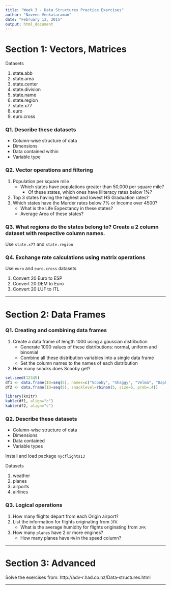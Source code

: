 ```yaml
---
title: "Week 3 - Data Structures Practice Exercises"
author: "Naveen Venkataraman"
date: "February 12, 2015"
output: html_document
---
```


# Section 1: Vectors, Matrices

Datasets

1. state.abb
2. state.area
3. state.center
4. state.division
5. state.name
6. state.region
7. state.x77
8. euro
9. euro.cross

### Q1. Describe these datasets

+ Column-wise structure of data
+ Dimensions
+ Data contained within
+ Variable type

### Q2. Vector operations and filtering

1. Population per square mile
    + Which states have populations greater than 50,000 per square mile?
        + Of these states, which ones have Illiteracy rates below 1%?
2. Top 3 states having the highest and lowest HS Graduation rates?
3. Which states have the Murder rates below 7% or Income over 4500?
    + What is the Life Expectancy in these states?
    + Average Area of these states?

### Q3. What regions do the states belong to? Create a 2 column dataset with respective column names.

Use ```state.x77``` and ```state.region```

### Q4. Exchange rate calculations using matrix operations

Use ```euro``` and ```euro.cross``` datasets

1. Convert 20 Euro to ESP
2. Convert 20 DEM to Euro
3. Convert 20 LUF to ITL

---

# Section 2: Data Frames

### Q1. Creating and combining data frames

1. Create a data frame of length 1000 using a gaussian distribution
    + Generate 1000 values of these distributions: normal, uniform and binomial
    + Combine all these distribution variables into a single data frame
    + Set the column names to the names of each distribution
2. How many snacks does Scooby get?


```r
set.seed(12345)
df1 <- data.frame(ID=seq(5), names=c("Scooby", "Shaggy", "Velma", "Daphne", "Fred"))
df2 <- data.frame(ID=seq(5), snacklevel=rbinom(5, size=5, prob=.4))
```

```r
library(knitr)
kable(df1, align="c")
kable(df2, align="c")
```

### Q2. Describe these datasets

+ Column-wise structure of data
+ Dimensions
+ Data contained
+ Variable types

Install and load package ```nycflights13```

Datasets

1. weather
2. planes
3. airports
4. airlines

### Q3. Logical operations

1. How many flights depart from each Origin airport?
2. List the information for flights originating from ```JFK```
    + What is the average humidity for flights originating from ```JFK```
3. How many ```planes``` have 2 or more engines?
    + How many planes have ```NA``` in the speed column?
    
---

# Section 3: Advanced

Solve the exercises from: http://adv-r.had.co.nz/Data-structures.html

---
